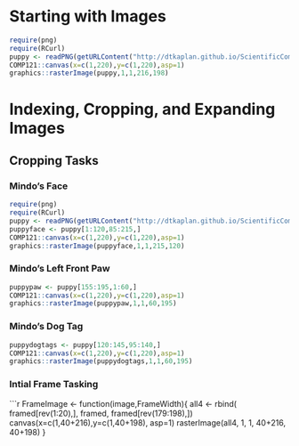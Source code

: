 Starting with Images
==================================
```r
require(png)
require(RCurl)
puppy <- readPNG(getURLContent("http://dtkaplan.github.io/ScientificComputing/Resources/Images/mindo.png"))
COMP121::canvas(x=c(1,220),y=c(1,220),asp=1)
graphics::rasterImage(puppy,1,1,216,198)
```
# Indexing, Cropping, and Expanding Images

## Cropping Tasks

### Mindo's Face
```r
require(png)
require(RCurl)
puppy <- readPNG(getURLContent("http://dtkaplan.github.io/ScientificComputing/Resources/Images/mindo.png"))
puppyface <- puppy[1:120,85:215,]
COMP121::canvas(x=c(1,220),y=c(1,220),asp=1)
graphics::rasterImage(puppyface,1,1,215,120)
```

### Mindo's Left Front Paw
```r
puppypaw <- puppy[155:195,1:60,]
COMP121::canvas(x=c(1,220),y=c(1,220),asp=1)
graphics::rasterImage(puppypaw,1,1,60,195)
```

### Mindo's Dog Tag
```r
puppydogtags <- puppy[120:145,95:140,]
COMP121::canvas(x=c(1,220),y=c(1,220),asp=1)
graphics::rasterImage(puppydogtags,1,1,60,195)
```

### Intial Frame Tasking
```r
FrameImage <- function(image,FrameWidth){
  all4 <- rbind( framed[rev(1:20),], framed, framed[rev(179:198),])
  canvas(x=c(1,40+216),y=c(1,40+198), asp=1)
  rasterImage(all4, 1, 1, 40+216, 40+198)
}